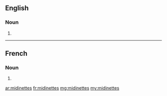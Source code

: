 ==English==

===Noun===
{{head|en|plural}}

# {{plural of|midinette|lang=en}}

----

==French==

===Noun===
{{head|fr|plural|g=?}}

# {{plural of|midinette|lang=fr}}

[[ar:midinettes]]
[[fr:midinettes]]
[[mg:midinettes]]
[[my:midinettes]]